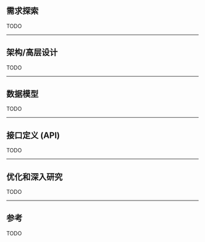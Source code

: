 ## 需求探索

TODO

***

## 架构/高层设计

TODO

***

## 数据模型

TODO

***

## 接口定义 (API)

TODO

***

## 优化和深入研究

TODO

***

## 参考

TODO
